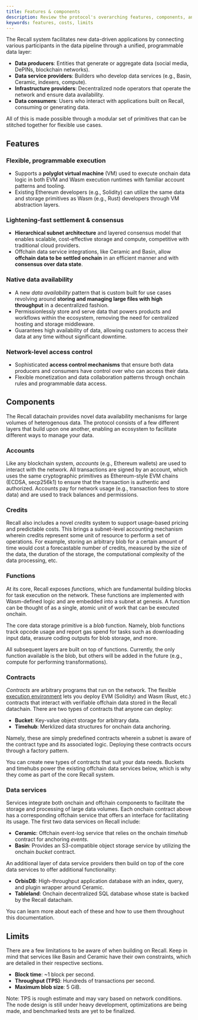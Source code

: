 ```yaml
---
title: Features & components
description: Review the protocol's overarching features, components, and constraints.
keywords: features, costs, limits
---
```


The Recall system facilitates new data-driven applications by connecting various participants in the
data pipeline through a unified, programmable data layer:

- **Data producers**: Entities that generate or aggregate data (social media, DePINs, blockchain
  networks).
- **Data service providers**: Builders who develop data services (e.g., Basin, Ceramic, indexers,
  compute).
- **Infrastructure providers**: Decentralized node operators that operate the network and ensure
  data availability.
- **Data consumers**: Users who interact with applications built on Recall, consuming or generating
  data.

All of this is made possible through a modular set of primitives that can be stitched together for
flexible use cases.

## Features

### Flexible, programmable execution

- Supports a **polyglot virtual machine** (VM) used to execute onchain data logic in both EVM and
  Wasm execution runtimes with familiar account patterns and tooling.
- Existing Ethereum developers (e.g., Solidity) can utilize the same data and storage primitives as
  Wasm (e.g., Rust) developers through VM abstraction layers.

### Lightening-fast settlement & consensus

- **Hierarchical subnet architecture** and layered consensus model that enables scalable,
  cost-effective storage and compute, competitive with traditional cloud providers.
- Offchain data service integrations, like Ceramic and Basin, allow **offchain data to be settled
  onchain** in an efficient manner and with **consensus over data state**.

### Native data availability

- A new _data availability_ pattern that is custom built for use cases revolving around **storing
  and managing large files with high throughput** in a decentralized fashion.
- Permissionlessly store and serve data that powers products and workflows within the ecosystem,
  removing the need for centralized hosting and storage middleware.
- Guarantees high availability of data, allowing customers to access their data at any time without
  significant downtime.

### Network-level access control

- Sophisticated **access control mechanisms** that ensure both data producers and consumers have
  control over who can access their data.
- Flexible monetization and data collaboration patterns through onchain rules and programmable data
  access.

## Components

The Recall datachain provides novel data availability mechanisms for large volumes of heterogenous
data. The protocol consists of a few different layers that build upon one another, enabling an
ecosystem to facilitate different ways to manage your data.

### Accounts

Like any blockchain system, _accounts_ (e.g., Ethereum wallets) are used to interact with the
network. All transactions are signed by an account, which uses the same cryptographic primitives as
Ethereum-style EVM chains (ECDSA, secp256k1) to ensure that the transaction is authentic and
authorized. Accounts pay for network usage (e.g., transaction fees to store data) and are used to
track balances and permissions.

### Credits

Recall also includes a novel _credits_ system to support usage-based pricing and predictable costs.
This brings a subnet-level accounting mechanism wherein credits represent some unit of resource to
perform a set of operations. For example, storing an arbitrary blob for a certain amount of time
would cost a forecastable number of credits, measured by the size of the data, the duration of the
storage, the computational complexity of the data processing, etc.

### Functions

At its core, Recall exposes _functions_, which are fundamental building blocks for task execution on
the network. These functions are implemented with Wasm-defined logic and are embedded into a subnet
at genesis. A function can be thought of as a single, atomic unit of work that can be executed
onchain.

The core data storage primitive is a _blob_ function. Namely, blob functions track opcode usage and
report gas spend for tasks such as downloading input data, erasure coding outputs for blob storage,
and more.

<Callout type="info">

All subsequent layers are built on top of functions. Currently, the only function available is the
blob, but others will be added in the future (e.g., compute for performing transformations).

</Callout>

### Contracts

_Contracts_ are arbitrary programs that run on the network. The flexible
[execution environment](https://fvm.filecoin.io/) lets you deploy EVM (Solidity) and Wasm (Rust,
etc.) contracts that interact with verifiable offchain data stored in the Recall datachain. There
are two types of contracts that anyone can deploy:

- **Bucket**: Key-value object storage for arbitrary data.
- **Timehub**: Merklized data structures for onchain data anchoring.

Namely, these are simply predefined contracts wherein a subnet is aware of the contract type and its
associated logic. Deploying these contracts occurs through a factory pattern.

<Callout type="info">

You can create new types of contracts that suit your data needs. Buckets and timehubs power the
existing offchain data services below, which is why they come as part of the core Recall system.

</Callout>

### Data services

Services integrate both onchain and offchain components to facilitate the storage and processing of
large data volumes. Each onchain contract above has a corresponding offchain service that offers an
interface for facilitating its usage. The first two data services on Recall include:

- **Ceramic**: Offchain event-log service that relies on the onchain _timehub_ contract for
  anchoring _events_.
- **Basin**: Provides an S3-compatible object storage service by utilizing the onchain _bucket_
  contract.

An additional layer of data service providers then build on top of the core data services to offer
additional functionality:

- **OrbisDB**: High-throughput application database with an index, query, and plugin wrapper around
  Ceramic.
- **Tableland**: Onchain decentralized SQL database whose state is backed by the Recall datachain.

You can learn more about each of these and how to use them throughout this documentation.

## Limits

There are a few limitations to be aware of when building on Recall. Keep in mind that services like
Basin and Ceramic have their own constraints, which are detailed in their respective sections.

- **Block time**: ~1 block per second.
- **Throughput (TPS)**: Hundreds of transactions per second.
- **Maximum blob size**: 5 GiB.

<Callout type="warning">

Note: TPS is rough estimate and may vary based on network conditions. The node design is still under
heavy development, optimizations are being made, and benchmarked tests are yet to be finalized.

</Callout>
